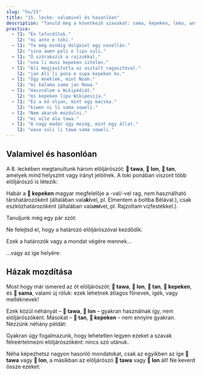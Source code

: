 ```yaml
---
slug: "hu/15"
title: "15. lecke: valamivel és hasonlóan"
description: "Tanuld meg a következő szavakat: sama, kepeken, leko, ante, pali!"
practice:
  - l1: "Én lefordítok."
    l2: "mi ante e toki."
  - l1: "Te még mindig dolgozol egy novellán."
    l2: "sina awen pali e lipu suli."
  - l1: "Ő szórakozik a rajzokkal."
    l2: "ona li musi kepeken sitelen."
  - l1: "Ali megjavította az asztalt ragasztóval."
    l2: "jan Ali li pona e supa kepeken ko."
  - l1: "Úgy éneklek, mint Noah."
    l2: "mi kalama sama jan Nowa."
  - l1: "Használom a Wikipédiát."
    l2: "mi kepeken lipu Wikipesija."
  - l1: "Ez a kő olyan, mint egy macska."
    l2: "kiwen ni li sama soweli."
  - l1: "Nem akarok mozdulni."
    l2: "mi wile ala tawa."
  - l1: "A nagy madár úgy mozog, mint egy állat."
    l2: "waso suli li tawa sama soweli."
---
```



## Valamivel és hasonlóan

A 8. leckében megtanultunk három elöljárószót: **󱥩 tawa**, **󱤬 lon**, **󱥧 tan**, amelyek mind helyszínt vagy irányt jelölnek. A toki ponában viszont több elöljárószó is létezik:

<List>
  <Word sl="kepeken" m="-val/-vel, valaminek a használatával" />
  <Word sl="sama" m="hasonlóan, mint; úgy, mint" />
</List>

Habár a **󱤙 kepeken** magyar megfelelője a -val/-vel rag, *nem* használható társhatározóként (általában vala***ki***vel, pl. Elmentem a boltba Bélával.), csak eszközhatározóként (általában vala***mi***vel, pl. Rajzoltam vízfestékkel.).

Tanuljunk még egy pár szót:

<List>
  <Word sl="ante" m="megváltoztatni; különböző, más, másik" />
  <Word sl="pali" m="dolgozni, építeni" />
  <Word sl="leko" m="tégla, blokk" />
</List>

Ne felejtsd el, hogy a határozó elöljárószóval kezdődik:

<List>
  <Word sl="sama sina" m="úgy, mint te" />
  <Word sl="kepeken toki" m="nyelvvel, beszéddel" />
  <Word sl="kepeken ilo ante" m="egy másik eszközzel" />
</List>

Ezek a határozók vagy a mondat végére mennek...

<List>
  <Sentence sl="mi toki sama sina." m="Úgy beszélek, mint te." />
  <Sentence sl="mi pali e leko kepeken ilo." m="Téglákat csinálok az eszközzel." />
</List>

...vagy az ige helyére:

<List>
  <Sentence sl="ona li sama sina." m="Ők olyanok, mint te." />
  <Sentence sl="ona li kepeken ilo." m="Ő egy eszközt használ." />
</List>

## Házak mozdítása

Most hogy már ismered az öt elöljárószót: **󱥩 tawa**, **󱤬 lon**, **󱥧 tan**, **󱤙 kepeken**, és **󱥖 sama**, valami új róluk: ezek lehetnek átlagos főnevek, igék, vagy melléknevek!

<List>
  <Word sl="tawa" m="mozogni; mozgás; mozgó" />
  <Word sl="lon" m="igaz, valódi, létezni" />
  <Word sl="tan" m="indok, eredet" />
  <Word sl="kepeken" m="használat" />
  <Word sl="sama" m="hasonló, egyforma" />
</List>

Ezek közül néhányát – **󱥩 tawa**, **󱤬 lon** – gyakran használnak így, nem elöljárószóként. Másokat – **󱥧 tan**, **󱤙 kepeken** – nem ennyire gyakran. Nézzünk néhány példát:

<List>
  <Sentence sl="sona mi li sama." m="A tudásom hasonló." />
  <Sentence
    sl="toki sina li lon."
    m="A beszéded igaz.<br />(Amit mondasz, az igaz.)"
  />
  <Sentence
    sl="mi wile lukin e sitelen tawa."
    m="Akarok nézni egy mozgóképet. (egy videó, egy film)"
  />
  <Sentence sl="mi sona ala e tan." m="Nem tudom az indokot." />
</List>

Gyakran úgy fogalmazunk, hogy lehetetlen legyen ezeket a szavak félreértelmezni elöljárószóként: nincs szó utánuk.

Néha képezhetsz nagyon hasonló mondatokat, csak az egyikben az ige **󱥩 tawa** vagy **󱤬 lon**, a másikban az elöljárószó **󱥩 tawa** vagy **󱤬 lon** áll!
Ne keverd össze ezeket:

<List>
  <Sentence
    sl="jan li tawa tomo."
    m="Valaki megy a házhoz. (elöljárószó)"
  />
  <Sentence sl="jan li tawa e tomo." m="Valaki mozdítja a házat. (ige)" />
  <Sentence sl="mi lon ma." m="Földön vagyok. (elöljárószó)" />
  <Sentence
    sl="mi lon e ma."
    m="Én valóvá teszem a földet.<br />Egy területet alapítok. (ige)"
  />
</List>

<Practice exercises={frontmatter.practice} client:load />

